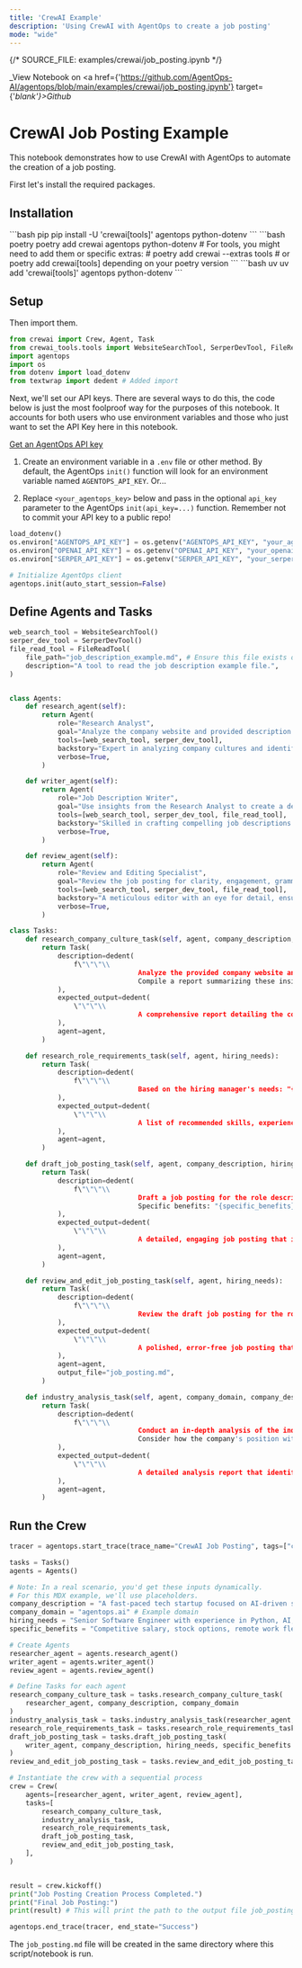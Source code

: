 ```yaml
---
title: 'CrewAI Example'
description: 'Using CrewAI with AgentOps to create a job posting'
mode: "wide"
---
```

{/*  SOURCE_FILE: examples/crewai/job_posting.ipynb  */}

_View Notebook on <a href={'https://github.com/AgentOps-AI/agentops/blob/main/examples/crewai/job_posting.ipynb'} target={'_blank'}>Github</a>_

# CrewAI Job Posting Example

This notebook demonstrates how to use CrewAI with AgentOps to automate the creation of a job posting.

First let's install the required packages.

## Installation
<CodeGroup>
  ```bash pip
  pip install -U 'crewai[tools]' agentops python-dotenv
  ```
  ```bash poetry
  poetry add crewai agentops python-dotenv
  # For tools, you might need to add them or specific extras:
  # poetry add crewai --extras tools 
  # or poetry add crewai[tools] depending on your poetry version
  ```
  ```bash uv
  uv add 'crewai[tools]' agentops python-dotenv
  ```
</CodeGroup>

## Setup
Then import them.
```python
from crewai import Crew, Agent, Task
from crewai_tools.tools import WebsiteSearchTool, SerperDevTool, FileReadTool # Corrected import in previous MDX version
import agentops
import os
from dotenv import load_dotenv
from textwrap import dedent # Added import
```

Next, we'll set our API keys. There are several ways to do this, the code below is just the most foolproof way for the purposes of this notebook. It accounts for both users who use environment variables and those who just want to set the API Key here in this notebook.

[Get an AgentOps API key](https://agentops.ai/settings/projects)

1. Create an environment variable in a `.env` file or other method. By default, the AgentOps `init()` function will look for an environment variable named `AGENTOPS_API_KEY`. Or...

2. Replace `<your_agentops_key>` below and pass in the optional `api_key` parameter to the AgentOps `init(api_key=...)` function. Remember not to commit your API key to a public repo!

```python
load_dotenv()
os.environ["AGENTOPS_API_KEY"] = os.getenv("AGENTOPS_API_KEY", "your_agentops_api_key_here")
os.environ["OPENAI_API_KEY"] = os.getenv("OPENAI_API_KEY", "your_openai_api_key_here")
os.environ["SERPER_API_KEY"] = os.getenv("SERPER_API_KEY", "your_serper_api_key_here")
```

```python
# Initialize AgentOps client
agentops.init(auto_start_session=False)
```

## Define Agents and Tasks

```python
web_search_tool = WebsiteSearchTool()
serper_dev_tool = SerperDevTool()
file_read_tool = FileReadTool(
    file_path="job_description_example.md", # Ensure this file exists or handle appropriately
    description="A tool to read the job description example file.",
)


class Agents:
    def research_agent(self):
        return Agent(
            role="Research Analyst",
            goal="Analyze the company website and provided description to extract insights on culture, values, and specific needs.",
            tools=[web_search_tool, serper_dev_tool],
            backstory="Expert in analyzing company cultures and identifying key values and needs from various sources, including websites and brief descriptions.",
            verbose=True,
        )

    def writer_agent(self):
        return Agent(
            role="Job Description Writer",
            goal="Use insights from the Research Analyst to create a detailed, engaging, and enticing job posting.",
            tools=[web_search_tool, serper_dev_tool, file_read_tool],
            backstory="Skilled in crafting compelling job descriptions that resonate with the company's values and attract the right candidates.",
            verbose=True,
        )

    def review_agent(self):
        return Agent(
            role="Review and Editing Specialist",
            goal="Review the job posting for clarity, engagement, grammatical accuracy, and alignment with company values and refine it to ensure perfection.",
            tools=[web_search_tool, serper_dev_tool, file_read_tool],
            backstory="A meticulous editor with an eye for detail, ensuring every piece of content is clear, engaging, and grammatically perfect.",
            verbose=True,
        )
```

```python
class Tasks:
    def research_company_culture_task(self, agent, company_description, company_domain):
        return Task(
            description=dedent(
                f\"\"\"\\
								Analyze the provided company website and the hiring manager's company's domain {company_domain}, description: "{company_description}". Focus on understanding the company's culture, values, and mission. Identify unique selling points and specific projects or achievements highlighted on the site.
								Compile a report summarizing these insights, specifically how they can be leveraged in a job posting to attract the right candidates.\"\"\"
            ),
            expected_output=dedent(
                \"\"\"\\
								A comprehensive report detailing the company's culture, values, and mission, along with specific selling points relevant to the job role. Suggestions on incorporating these insights into the job posting should be included.\"\"\"
            ),
            agent=agent,
        )

    def research_role_requirements_task(self, agent, hiring_needs):
        return Task(
            description=dedent(
                f\"\"\"\\
								Based on the hiring manager's needs: "{hiring_needs}", identify the key skills, experiences, and qualities the ideal candidate should possess for the role. Consider the company's current projects, its competitive landscape, and industry trends. Prepare a list of recommended job requirements and qualifications that align with the company's needs and values.\"\"\"
            ),
            expected_output=dedent(
                \"\"\"\\
								A list of recommended skills, experiences, and qualities for the ideal candidate, aligned with the company's culture, ongoing projects, and the specific role's requirements.\"\"\"
            ),
            agent=agent,
        )

    def draft_job_posting_task(self, agent, company_description, hiring_needs, specific_benefits):
        return Task(
            description=dedent(
                f\"\"\"\\
								Draft a job posting for the role described by the hiring manager: "{hiring_needs}". Use the insights on "{company_description}" to start with a compelling introduction, followed by a detailed role description, responsibilities, and required skills and qualifications. Ensure the tone aligns with the company's culture and incorporate any unique benefits or opportunities offered by the company.
								Specific benefits: "{specific_benefits}"\"\"\"
            ),
            expected_output=dedent(
                \"\"\"\\
								A detailed, engaging job posting that includes an introduction, role description, responsibilities, requirements, and unique company benefits. The tone should resonate with the company's culture and values, aimed at attracting the right candidates.\"\"\"
            ),
            agent=agent,
        )

    def review_and_edit_job_posting_task(self, agent, hiring_needs):
        return Task(
            description=dedent(
                f\"\"\"\\
								Review the draft job posting for the role: "{hiring_needs}". Check for clarity, engagement, grammatical accuracy, and alignment with the company's culture and values. Edit and refine the content, ensuring it speaks directly to the desired candidates and accurately reflects the role's unique benefits and opportunities. Provide feedback for any necessary revisions.\"\"\"
            ),
            expected_output=dedent(
                \"\"\"\\
								A polished, error-free job posting that is clear, engaging, and perfectly aligned with the company's culture and values. Feedback on potential improvements and final approval for publishing. Formated in markdown.\"\"\"
            ),
            agent=agent,
            output_file="job_posting.md",
        )

    def industry_analysis_task(self, agent, company_domain, company_description):
        return Task(
            description=dedent(
                f\"\"\"\\
								Conduct an in-depth analysis of the industry related to the company's domain: "{company_domain}". Investigate current trends, challenges, and opportunities within the industry, utilizing market reports, recent developments, and expert opinions. Assess how these factors could impact the role being hired for and the overall attractiveness of the position to potential candidates.
								Consider how the company's position within this industry and its response to these trends could be leveraged to attract top talent. Include in your report how the role contributes to addressing industry challenges or seizing opportunities.\"\"\"
            ),
            expected_output=dedent(
                \"\"\"\\
								A detailed analysis report that identifies major industry trends, challenges, and opportunities relevant to the company's domain and the specific job role. This report should provide strategic insights on positioning the job role and the company as an attractive choice for potential candidates.\"\"\"
            ),
            agent=agent,
        )
```

## Run the Crew

```python
tracer = agentops.start_trace(trace_name="CrewAI Job Posting", tags=["crew-job-posting-example", "agentops-example"])

tasks = Tasks()
agents = Agents()

# Note: In a real scenario, you'd get these inputs dynamically.
# For this MDX example, we'll use placeholders.
company_description = "A fast-paced tech startup focused on AI-driven solutions for e-commerce."
company_domain = "agentops.ai" # Example domain
hiring_needs = "Senior Software Engineer with experience in Python, AI, and cloud platforms."
specific_benefits = "Competitive salary, stock options, remote work flexibility, and a great team culture."

# Create Agents
researcher_agent = agents.research_agent()
writer_agent = agents.writer_agent()
review_agent = agents.review_agent()

# Define Tasks for each agent
research_company_culture_task = tasks.research_company_culture_task(
    researcher_agent, company_description, company_domain
)
industry_analysis_task = tasks.industry_analysis_task(researcher_agent, company_domain, company_description)
research_role_requirements_task = tasks.research_role_requirements_task(researcher_agent, hiring_needs)
draft_job_posting_task = tasks.draft_job_posting_task(
    writer_agent, company_description, hiring_needs, specific_benefits
)
review_and_edit_job_posting_task = tasks.review_and_edit_job_posting_task(review_agent, hiring_needs)

# Instantiate the crew with a sequential process
crew = Crew(
    agents=[researcher_agent, writer_agent, review_agent],
    tasks=[
        research_company_culture_task,
        industry_analysis_task,
        research_role_requirements_task,
        draft_job_posting_task,
        review_and_edit_job_posting_task,
    ],
)


result = crew.kickoff()
print("Job Posting Creation Process Completed.")
print("Final Job Posting:")
print(result) # This will print the path to the output file job_posting.md

agentops.end_trace(tracer, end_state="Success")
```
The `job_posting.md` file will be created in the same directory where this script/notebook is run.

<script type="module" src="/scripts/github_stars.js"></script>
<script type="module" src="/scripts/scroll-img-fadein-animation.js"></script>
<script type="module" src="/scripts/button_heartbeat_animation.js"></script>
<script type="module" src="/scripts/adjust_api_dynamically.js"></script>
